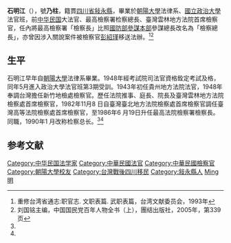 '''石明江'''（{{bd|1919年|3月|2009年|5月15日|catIdx=Shi石}}），號'''乃柱'''，籍貫[[四川省|四川省]][[敍永縣|敍永縣]]，畢業於[[朝陽大學|朝陽大學]]法律系、[[國立政治大學|國立政治大學]]法官班，前[[中华民国|中华民国]]大法官、最高檢察署检察總長、臺灣雲林地方法院首席檢察官，任內將最高檢察署「檢察長」比照[[國防部參謀本部|國防部參謀本部]]參謀總長改名為「檢察總長」，亦曾因涉入關說案件被檢察官[[彭紹瑾|彭紹瑾]]移送法辦。<ref name=cx>重修台湾省通志:职官志. 文职表篇. 武职表篇，台湾文献委员会，1993年</ref><ref name=kmt>刘国铭主编，中国国民党百年人物全书（上），團结出版社，2005年，第339页</ref>

==生平==
石明江早年自[[朝陽大學|朝陽大學]]法律系畢業。1948年經考試院司法官資格銓定考試及格，同年5月進入政治大學法官班第3期受訓。1943年初任貴州地方法院法官，1948年奉調台灣擔任新竹地檢處檢察官。歷任法院推事、庭長、院長及臺灣雲林地方法院檢察處首席檢察官，1982年11月8 日自臺灣臺北地方法院檢察處首席檢察官調任臺灣高等法院檢察處首席檢察官，至1986年6 月19日升任最高法院檢察署檢察長。同職，1990年1 月改称检察总长。<ref name=cx/><ref name=kmt/>

==参考文献==
{{reflist}}

{{start box}}
{{s-legal}}
{{s-before|[[王建今|王建今]]}}
{{s-title|[[最高法院檢察署檢察總長|最高法院檢察署檢察長]]<br><small>（1990年1月改称最高法院檢察署检察总长）</small>|1986年7月—1992年}}
{{s-after|[[陳涵|陳涵]]}}
{{end box}}

{{檢察總長}}
{{DEFAULTSORT:Shi石}}
[[Category:中华民国法学家|Category:中华民国法学家]]
[[Category:中華民國法官|Category:中華民國法官]]
[[Category:中華民國檢察官|Category:中華民國檢察官]]
[[Category:朝陽大學校友|Category:朝陽大學校友]]
[[Category:台灣戰後四川移民|Category:台灣戰後四川移民]]
[[Category:敍永縣人|Category:敍永縣人]]
[[Category:石姓|Ming明]]